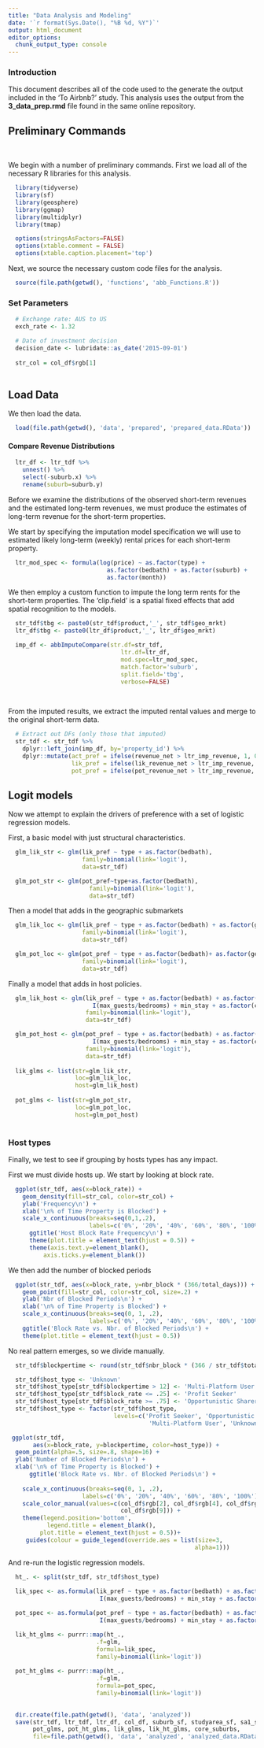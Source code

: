 ```yaml
---
title: "Data Analysis and Modeling"
date: '`r format(Sys.Date(), "%B %d, %Y")`'
output: html_document
editor_options: 
  chunk_output_type: console
---
```


### Introduction

This document describes all of the code used to the generate the output included in the 'To Airbnb?' study. This analysis uses the output from the **3_data_prep.rmd** file found in the same online repository. 

## Preliminary Commands

&nbsp;

We begin with a number of preliminary commands.  First we load all of the necessary R libraries for this analysis. 

```r

  library(tidyverse)
  library(sf)
  library(geosphere)
  library(ggmap)
  library(multidplyr)
  library(tmap)

```

```r

  options(stringsAsFactors=FALSE)
  options(xtable.comment = FALSE)
  options(xtable.caption.placement='top')

```

Next, we source the necessary custom code files for the analysis.  

```r

  source(file.path(getwd(), 'functions', 'abb_Functions.R'))

```

### Set Parameters

```r
  
  # Exchange rate: AUS to US 
  exch_rate <- 1.32  

  # Date of investment decision
  decision_date <- lubridate::as_date('2015-09-01')
  
  str_col = col_df$rgb[1]
  
```

## Load Data

We then load the data.

```r

  load(file.path(getwd(), 'data', 'prepared', 'prepared_data.RData'))

```

#### Compare Revenue Distributions

```r

  ltr_df <- ltr_tdf %>% 
    unnest() %>%
    select(-suburb.x) %>%
    rename(suburb=suburb.y)

```

Before we examine the distributions of the observed short-term revenues and the estimated long-term revenues, we must produce the estimates of long-term revenue for the short-term properties.

We start by specifying the imputation model specification we will use to estimated likely long-term (weekly) rental prices for each short-term property.

```r

  ltr_mod_spec <- formula(log(price) ~ as.factor(type) +
                            as.factor(bedbath) + as.factor(suburb) +
                            as.factor(month))

```

We then employ a custom function to impute the long term rents for the short-term properties.  The 'clip.field' is a spatial fixed effects that add spatial recognition to the models.

```r

  str_tdf$tbg <- paste0(str_tdf$product,'_', str_tdf$geo_mrkt)
  ltr_df$tbg <- paste0(ltr_df$product,'_', ltr_df$geo_mrkt)

  imp_df <- abbImputeCompare(str.df=str_tdf, 
                                ltr.df=ltr_df, 
                                mod.spec=ltr_mod_spec, 
                                match.factor='suburb',
                                split.field='tbg', 
                                verbose=FALSE) 
  
  
```

From the imputed results, we extract the imputed rental values and merge to the original short-term data.

```r

  # Extract out DFs (only those that imputed)
  str_tdf <- str_tdf %>%
    dplyr::left_join(imp_df, by='property_id') %>%
    dplyr::mutate(act_pref = ifelse(revenue_net > ltr_imp_revenue, 1, 0),
                  lik_pref = ifelse(lik_revenue_net > ltr_imp_revenue, 1, 0),
                  pot_pref = ifelse(pot_revenue_net > ltr_imp_revenue, 1, 0))

```


## Logit models

Now we attempt to explain the drivers of preference with a set of logistic regression models.  

First, a basic model with just structural characteristics.

```r

  glm_lik_str <- glm(lik_pref ~ type + as.factor(bedbath),
                     family=binomial(link='logit'),
                     data=str_tdf)

  glm_pot_str <- glm(pot_pref~type+as.factor(bedbath),
                       family=binomial(link='logit'),
                       data=str_tdf)
```

Then a model that adds in the geographic submarkets

```r

  glm_lik_loc <- glm(lik_pref ~ type + as.factor(bedbath) + as.factor(geo_mrkt),
                     family=binomial(link='logit'),
                     data=str_tdf)

  glm_pot_loc <- glm(pot_pref ~ type + as.factor(bedbath)+ as.factor(geo_mrkt),
                     family=binomial(link='logit'),
                     data=str_tdf)
```

Finally a model that adds in host policies. 

```r

  glm_lik_host <- glm(lik_pref ~ type + as.factor(bedbath) + as.factor(geo_mrkt) +
                        I(max_guests/bedrooms) + min_stay + as.factor(canc_policy),
                      family=binomial(link='logit'),
                      data=str_tdf)

  glm_pot_host <- glm(pot_pref ~ type + as.factor(bedbath) + as.factor(geo_mrkt) +
                        I(max_guests/bedrooms) + min_stay + as.factor(canc_policy),
                      family=binomial(link='logit'),
                      data=str_tdf)
  
  lik_glms <- list(str=glm_lik_str,
                   loc=glm_lik_loc,
                   host=glm_lik_host)
  
  pot_glms <- list(str=glm_pot_str,
                   loc=glm_pot_loc,
                   host=glm_pot_host)
  
```

### Host types

Finally, we test to see if grouping by hosts types has any impact.  

First we must divide hosts up.  We start by looking at block rate.  
    
```r

  ggplot(str_tdf, aes(x=block_rate)) + 
    geom_density(fill=str_col, color=str_col) +
    ylab('Frequency\n') + 
    xlab('\n% of Time Property is Blocked') +
    scale_x_continuous(breaks=seq(0,1,.2),
                       labels=c('0%', '20%', '40%', '60%', '80%', '100%')) +
      ggtitle('Host Block Rate Frequency\n') +
      theme(plot.title = element_text(hjust = 0.5)) +
      theme(axis.text.y=element_blank(),
          axis.ticks.y=element_blank())

```

We then add the number of blocked periods

```r

  ggplot(str_tdf, aes(x=block_rate, y=nbr_block * (366/total_days))) + 
    geom_point(fill=str_col, color=str_col, size=.2) +
    ylab('Nbr of Blocked Periods\n') + 
    xlab('\n% of Time Property is Blocked') +
    scale_x_continuous(breaks=seq(0, 1, .2),
                       labels=c('0%', '20%', '40%', '60%', '80%', '100%')) +
    ggtitle('Block Rate vs. Nbr. of Blocked Periods\n') +
    theme(plot.title = element_text(hjust = 0.5)) 

```

No real pattern emerges, so we divide manually. 

```r

  str_tdf$blockpertime <- round(str_tdf$nbr_block * (366 / str_tdf$total_days), 1)

  str_tdf$host_type <- 'Unknown'
  str_tdf$host_type[str_tdf$blockpertime > 12] <- 'Multi-Platform User'
  str_tdf$host_type[str_tdf$block_rate <= .25] <- 'Profit Seeker'
  str_tdf$host_type[str_tdf$block_rate >= .75] <- 'Opportunistic Sharer'
  str_tdf$host_type <- factor(str_tdf$host_type,
                              levels=c('Profit Seeker', 'Opportunistic Sharer', 
                                        'Multi-Platform User', 'Unknown'))

 ggplot(str_tdf, 
       aes(x=block_rate, y=blockpertime, color=host_type)) + 
  geom_point(alpha=.5, size=.8, shape=16) +
  ylab('Number of Blocked Periods\n') + 
  xlab('\n% of Time Property is Blocked') +
      ggtitle('Block Rate vs. Nbr. of Blocked Periods\n') +
 
    scale_x_continuous(breaks=seq(0, 1, .2),
                     labels=c('0%', '20%', '40%', '60%', '80%', '100%')) +
    scale_color_manual(values=c(col_df$rgb[2], col_df$rgb[4], col_df$rgb[7], 
                                col_df$rgb[9])) + 
    theme(legend.position='bottom',
           legend.title = element_blank(),
         plot.title = element_text(hjust = 0.5))+
     guides(colour = guide_legend(override.aes = list(size=3,
                                                     alpha=1)))

```

And re-run the logistic regression models. 

```r

  ht_. <- split(str_tdf, str_tdf$host_type)
  
  lik_spec <- as.formula(lik_pref ~ type + as.factor(bedbath) + as.factor(geo_mrkt) +
                          I(max_guests/bedrooms) + min_stay + as.factor(canc_policy))

  pot_spec <- as.formula(pot_pref ~ type + as.factor(bedbath) + as.factor(geo_mrkt) +
                          I(max_guests/bedrooms) + min_stay + as.factor(canc_policy))

  lik_ht_glms <- purrr::map(ht_.,
                         .f=glm,
                         formula=lik_spec,
                         family=binomial(link='logit'))
  
  pot_ht_glms <- purrr::map(ht_.,
                         .f=glm,
                         formula=pot_spec,
                         family=binomial(link='logit'))
    
```


```r

  dir.create(file.path(getwd(), 'data', 'analyzed'))
  save(str_tdf, ltr_tdf, ltr_df, col_df, suburb_sf, studyarea_sf, sa1_sf, str_sf, ltr_sf,
       pot_glms, pot_ht_glms, lik_glms, lik_ht_glms, core_suburbs,
       file=file.path(getwd(), 'data', 'analyzed', 'analyzed_data.RData'))

```
